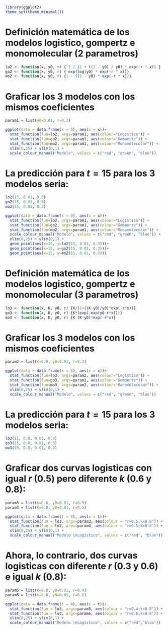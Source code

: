 ```r
library(ggplot2)
theme_set(theme_minimal())
```

# Definición matemática de los modelos logistico, gompertz e monomolecular (2 parametros)
```r
lo2 <- function(x, y0, r) { 1 / (1 + ((1 - y0) / y0) * exp(-r * x)) }
go2 <- function(x, y0, r) { exp(log(y0) * exp(-r * x))}
mo2 <- function(x, y0, r) {1 - ((1 - y0) * exp(-r * x))}

```

# Graficar los 3 modelos con los mismos coeficientes
```r
param1 = list(y0=0.01, r=0.3)
```

```r
ggplot(data = data.frame(x = 0), aes(x = x))+
  stat_function(fun=lo2, args=param1, aes(colour="Logístico")) +
  stat_function(fun=go2, args=param1, aes(colour="Gompertz")) +
  stat_function(fun=mo2, args=param1, aes(colour="Monomolecular")) +
  xlim(0,25) + ylim(0,1) +
  scale_colour_manual("Modelo", values = c("red", "green", "blue"))

```

# La predicción para $t=15$ para los 3 modelos seria:

```r
lo2(15, 0.01, 0.3)
go2(15, 0.01, 0.3)
mo2(15, 0.01, 0.3)

```

```r
ggplot(data = data.frame(x = 0), aes(x = x))+
  stat_function(fun=lo2, args=param1, aes(colour="Logístico")) +
  stat_function(fun=go2, args=param1, aes(colour="Gompertz")) +
  stat_function(fun=mo2, args=param1, aes(colour="Monomolecular")) +
  scale_colour_manual("Modelo", values = c("red", "green", "blue")) + 
  xlim(0,25) + ylim(0,1) +
  geom_point(aes(x=15, y=lo2(15, 0.01, 0.3)))+
  geom_point(aes(x=15, y=go2(15, 0.01, 0.3)))+
  geom_point(aes(x=15, y=mo2(15, 0.01, 0.3)))
```

# Definición matemática de los modelos logistico, gompertz e monomolecular (3 parametros)

```r
lo3 <- function(x, K, y0, r) {K/(1+((K-y0)/y0)*exp(-r*x))}
go3 <- function(x, K, y0, r) {K*(exp(-exp(y0-r*x)))}
mo3 <- function(x, K, y0, r) {K-(K-y0)*exp(-r*x)}
```

# Graficar los 3 modelos con los mismos coeficientes

```r
param2 = list(K=0.8, y0=0.01, r=0.3)
```

```r
ggplot(data = data.frame(x = 0), aes(x = x))+
  stat_function(fun=lo3, args=param2, aes(colour="Logístico")) +
  stat_function(fun=go3, args=param2, aes(colour="Gompertz")) +
  stat_function(fun=mo3, args=param2, aes(colour="Monomolecular")) +
  xlim(0,25) + ylim(0,1) +
  scale_colour_manual("Modelo", values = c("red", "green", "blue"))

```

# La predicción para $t=15$ para los 3 modelos seria:

```r
lo3(15, 0.8, 0.01, 0.3)
go3(15, 0.8, 0.01, 0.3)
mo3(15, 0.8, 0.01, 0.3)
```

# Graficar dos curvas logisticas con igual $r$ (0.5) pero diferente $k$ (0.6 y 0.8):

```r
param3 = list(K=0.6, y0=0.01, r=0.5)
param4 = list(K=0.8, y0=0.01, r=0.5)
```


```r
ggplot(data = data.frame(t = 0), aes(x = t))+
  stat_function(fun = lo3, args=param3, aes(colour = "r=0.5;k=0.6")) +
  stat_function(fun = lo3, args=param4, aes(colour = "r=0.5;k=0.8")) +
  xlim(0,25) + ylim(0,1) +
  scale_colour_manual("Modelo \nLogístico", values = c("red", "blue"))
```

# Ahora, lo contrario, dos curvas logisticas con diferente $r$ (0.3 y 0.6) e igual $k$ (0.8):

```r
param5 = list(K=0.8, y0=0.01, r=0.4)
param6 = list(K=0.8, y0=0.01, r=0.6)
```

```r
ggplot(data = data.frame(t = 0), aes(x = t))+
  stat_function(fun = lo3, args=param5, aes(colour = "r=0.4;k=0.8")) +
  stat_function(fun = lo3, args=param6, aes(colour = "r=0.6;k=0.8")) +
  xlim(0,25) + ylim(0,1) +
  scale_colour_manual("Modelo \nLogístico", values = c("red","blue"))
```
